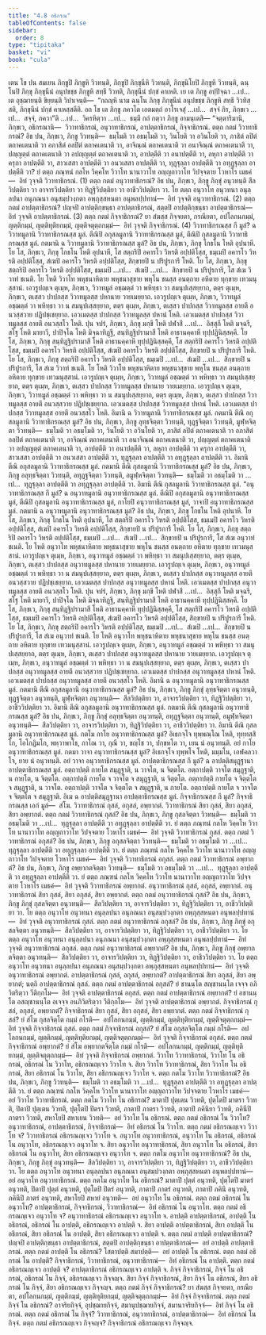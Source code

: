 ```yaml
---
title: "4.8 อธิกรณ"
tableOfContents: false
sidebar:
  order: 8
type: "tipitaka"
basket: "vi"
book: "cula"
---
```



<DynamicBreadcrumb />

<Division number="215" book="cula">

<Paragraph number="886" book="cula">
เตน โข ปน สมเยน ภิกฺขูปิ ภิกฺขูหิ วิวทนฺติ, ภิกฺขูปิ ภิกฺขุนีหิ วิวทนฺติ, ภิกฺขุนิโยปิ ภิกฺขูหิ วิวทนฺติ, ฉนฺโนปิ ภิกฺขุ ภิกฺขุนีนํ อนุปขชฺช ภิกฺขูหิ สทฺธึ วิวทติ, ภิกฺขุนีนํ ปกฺขํ คาเหติ. เย เต ภิกฺขู อปฺปิจฺฉา …เป…  เต อุชฺฌายนฺติ ขิยฺยนฺติ วิปาเจนฺติ—  “กถญฺหิ นาม ฉนฺโน ภิกฺขุ ภิกฺขุนีนํ อนุปขชฺช ภิกฺขูหิ สทฺธึ วิวทิสฺสติ, ภิกฺขุนีนํ ปกฺขํ คาเหสฺสตีติ. อถ โข เต ภิกฺขู ภควโต เอตมตฺถํ อาโรเจสุํ …เป…  สจฺจํ กิร, ภิกฺขเว …เป…  สจฺจํ, ภควา”ติ …เป…  วิครหิตฺวา …เป…  ธมฺมึ กถํ กตฺวา ภิกฺขู อามนฺเตสิ—
</Paragraph>

<Paragraph number="887" book="cula">
“จตฺตาริมานิ, ภิกฺขเว, อธิกรณานิ—  วิวาทาธิกรณํ, อนุวาทาธิกรณํ, อาปตฺตาธิกรณํ, กิจฺจาธิกรณํ.
</Paragraph>

<Paragraph number="888" book="cula">
ตตฺถ กตมํ วิวาทาธิกรณํ? อิธ ปน, ภิกฺขเว, ภิกฺขู วิวทนฺติ—  ธมฺโมติ วา อธมฺโมติ วา, วินโยติ วา อวินโยติ วา, ภาสิตํ ลปิตํ ตถาคเตนาติ วา อภาสิตํ อลปิตํ ตถาคเตนาติ วา, อาจิณฺณํ ตถาคเตนาติ วา อนาจิณฺณํ ตถาคเตนาติ วา, ปญฺญตฺตํ ตถาคเตนาติ วา อปญฺญตฺตํ ตถาคเตนาติ วา, อาปตฺตีติ วา อนาปตฺตีติ วา, ลหุกา อาปตฺตีติ วา ครุกา อาปตฺตีติ วา, สาวเสสา อาปตฺตีติ วา อนวเสสา อาปตฺตีติ วา, ทุฏฺฐุลฺลา อาปตฺตีติ วา อทุฏฺฐุลฺลา อาปตฺตีติ วา? ยํ ตตฺถ ภณฺฑนํ กลโห วิคฺคโห วิวาโท นานาวาโท อญฺญถาวาโท วิปจฺจตาย โวหาโร เมธคํ—  อิทํ วุจฺจติ วิวาทาธิกรณํ. (1)
</Paragraph>

<Paragraph number="889" book="cula">
ตตฺถ กตมํ อนุวาทาธิกรณํ? อิธ ปน, ภิกฺขเว, ภิกฺขู ภิกฺขุํ อนุวทนฺติ สีลวิปตฺติยา วา อาจารวิปตฺติยา วา ทิฏฺฐิวิปตฺติยา วา อาชีววิปตฺติยา วา. โย ตตฺถ อนุวาโท อนุวทนา อนุลฺลปนา อนุภณนา อนุสมฺปวงฺกตา อพฺภุสฺสหนตา อนุพลปฺปทานํ—  อิทํ วุจฺจติ อนุวาทาธิกรณํ. (2)
</Paragraph>

<Paragraph number="890" book="cula">
ตตฺถ กตมํ อาปตฺตาธิกรณํ? ปญฺจปิ อาปตฺติกฺขนฺธา อาปตฺตาธิกรณํ, สตฺตปิ อาปตฺติกฺขนฺธา อาปตฺตาธิกรณํ—  อิทํ วุจฺจติ อาปตฺตาธิกรณํ. (3)
</Paragraph>

<Paragraph number="891" book="cula">
ตตฺถ กตมํ กิจฺจาธิกรณํ? ยา สํฆสฺส กิจฺจยตา, กรณียตา, อปโลกนกมฺมํ, ญตฺติกมฺมํ, ญตฺติทุติยกมฺมํ, ญตฺติจตุตฺถกมฺมํ—  อิทํ วุจฺจติ กิจฺจาธิกรณํ. (4)
</Paragraph>

</Division>
<Division number="216" book="cula">

<Paragraph number="892" book="cula">
วิวาทาธิกรณสฺส กึ มูลํ? ฉ วิวาทมูลานิ วิวาทาธิกรณสฺส มูลํ. ตีณิปิ อกุสลมูลานิ วิวาทาธิกรณสฺส มูลํ, ตีณิปิ กุสลมูลานิ วิวาทาธิกรณสฺส มูลํ. กตมานิ ฉ วิวาทมูลานิ วิวาทาธิกรณสฺส มูลํ? อิธ ปน, ภิกฺขเว, ภิกฺขุ โกธโน โหติ อุปนาหี. โย โส, ภิกฺขเว, ภิกฺขุ โกธโน โหติ อุปนาหี, โส สตฺถริปิ อคารโว วิหรติ อปฺปติโสฺส, ธมฺเมปิ อคารโว วิหรติ อปฺปติโสฺส, สํเฆปิ อคารโว วิหรติ อปฺปติโสฺส, สิกฺขายปิ น ปริปูรการี โหติ. โย โส, ภิกฺขเว, ภิกฺขุ สตฺถริปิ อคารโว วิหรติ อปฺปติโสฺส, ธมฺเมปิ …เป…  สํเฆปิ …เป…  สิกฺขายปิ น ปริปูรการี, โส สํเฆ วิวาทํ ชเนติ. โย โหติ วิวาโท พหุชนาหิตาย พหุชนาสุขาย พหุโน ชนสฺส อนตฺถาย อหิตาย ทุกฺขาย เทวมนุสฺสานํ. เอวรูปญฺเจ ตุเมฺห, ภิกฺขเว, วิวาทมูลํ อชฺฌตฺตํ วา พหิทฺธา วา สมนุปเสฺสยฺยาถ, ตตฺร ตุเมฺห, ภิกฺขเว, ตเสฺสว ปาปกสฺส วิวาทมูลสฺส ปหานาย วายเมยฺยาถ. เอวรูปญฺเจ ตุเมฺห, ภิกฺขเว, วิวาทมูลํ อชฺฌตฺตํ วา พหิทฺธา วา น สมนุปเสฺสยฺยาถ, ตตฺร ตุเมฺห, ภิกฺขเว, ตเสฺสว ปาปกสฺส วิวาทมูลสฺส อายตึ อนวสฺสวาย ปฏิปชฺเชยฺยาถ. เอวเมตสฺส ปาปกสฺส วิวาทมูลสฺส ปหานํ โหติ. เอวเมตสฺส ปาปกสฺส วิวาทมูลสฺส อายตึ อนวสฺสโว โหติ.
</Paragraph>

<Paragraph number="893" book="cula">
ปุน จปรํ, ภิกฺขเว, ภิกฺขุ มกฺขี โหติ ปฬาสี …เป…  อิสฺสุกี โหติ มจฺฉรี, สโฐ โหติ มายาวี, ปาปิจฺโฉ โหติ มิจฺฉาทิฏฺฐี, สนฺทิฏฺฐิปรามาสี โหติ อาธานคฺคาหี ทุปฺปฏินิสฺสคฺคี. โย โส, ภิกฺขเว, ภิกฺขุ สนฺทิฏฺฐิปรามาสี โหติ อาธานคฺคาหี ทุปฺปฏินิสฺสคฺคี, โส สตฺถริปิ อคารโว วิหรติ อปฺปติโสฺส, ธมฺเมปิ อคารโว วิหรติ อปฺปติโสฺส, สํเฆปิ อคารโว วิหรติ อปฺปติโสฺส, สิกฺขายปิ น ปริปูรการี โหติ. โย โส, ภิกฺขเว, ภิกฺขุ สตฺถริปิ อคารโว วิหรติ อปฺปติโสฺส, ธมฺเมปิ …เป…  สํเฆปิ …เป…  สิกฺขายปิ น ปริปูรการี, โส สํเฆ วิวาทํ ชเนติ. โย โหติ วิวาโท พหุชนาหิตาย พหุชนาสุขาย พหุโน ชนสฺส อนตฺถาย อหิตาย ทุกฺขาย เทวมนุสฺสานํ. เอวรูปญฺเจ ตุเมฺห, ภิกฺขเว, วิวาทมูลํ อชฺฌตฺตํ วา พหิทฺธา วา สมนุปเสฺสยฺยาถ, ตตฺร ตุเมฺห, ภิกฺขเว, ตเสฺสว ปาปกสฺส วิวาทมูลสฺส ปหานาย วายเมยฺยาถ. เอวรูปญฺเจ ตุเมฺห, ภิกฺขเว, วิวาทมูลํ อชฺฌตฺตํ วา พหิทฺธา วา น สมนุปเสฺสยฺยาถ, ตตฺร ตุเมฺห, ภิกฺขเว, ตเสฺสว ปาปกสฺส วิวาทมูลสฺส อายตึ อนวสฺสวาย ปฏิปชฺเชยฺยาถ. เอวเมตสฺส ปาปกสฺส วิวาทมูลสฺส ปหานํ โหติ. เอวเมตสฺส ปาปกสฺส วิวาทมูลสฺส อายตึ อนวสฺสโว โหติ. อิมานิ ฉ วิวาทมูลานิ วิวาทาธิกรณสฺส มูลํ.
</Paragraph>

<Paragraph number="894" book="cula">
กตมานิ ตีณิ อกุสลมูลานิ วิวาทาธิกรณสฺส มูลํ? อิธ ปน, ภิกฺขเว, ภิกฺขู ลุทฺธจิตฺตา วิวทนฺติ, ทุฏฺฐจิตฺตา วิวทนฺติ, มูฬฺหจิตฺตา วิวทนฺติ—  ธมฺโมติ วา อธมฺโมติ วา, วินโยติ วา อวินโยติ วา, ภาสิตํ ลปิตํ ตถาคเตนาติ วา อภาสิตํ อลปิตํ ตถาคเตนาติ วา, อาจิณฺณํ ตถาคเตนาติ วา อนาจิณฺณํ ตถาคเตนาติ วา, ปญฺญตฺตํ ตถาคเตนาติ วา อปญฺญตฺตํ ตถาคเตนาติ วา, อาปตฺตีติ วา อนาปตฺตีติ วา, ลหุกา อาปตฺตีติ วา ครุกา อาปตฺตีติ วา, สาวเสสา อาปตฺตีติ วา อนวเสสา อาปตฺตีติ วา, ทุฏฺฐุลฺลา อาปตฺตีติ วา อทุฏฺฐุลฺลา อาปตฺตีติ วา. อิมานิ ตีณิ อกุสลมูลานิ วิวาทาธิกรณสฺส มูลํ.
</Paragraph>

<Paragraph number="895" book="cula">
กตมานิ ตีณิ กุสลมูลานิ วิวาทาธิกรณสฺส มูลํ? อิธ ปน, ภิกฺขเว, ภิกฺขู อลุทฺธจิตฺตา วิวทนฺติ, อทุฏฺฐจิตฺตา วิวทนฺติ, อมูฬฺหจิตฺตา วิวทนฺติ—  ธมฺโมติ วา อธมฺโมติ วา …เป…  ทุฏฺฐุลฺลา อาปตฺตีติ วา อทุฏฺฐุลฺลา อาปตฺตีติ วา. อิมานิ ตีณิ กุสลมูลานิ วิวาทาธิกรณสฺส มูลํ.
</Paragraph>

</Division>
<Division number="217" book="cula">

<Paragraph number="896" book="cula">
“อนุวาทาธิกรณสฺส กึ มูลํ? ฉ อนุวาทมูลานิ อนุวาทาธิกรณสฺส มูลํ. ตีณิปิ อกุสลมูลานิ อนุวาทาธิกรณสฺส มูลํ, ตีณิปิ กุสลมูลานิ อนุวาทาธิกรณสฺส มูลํ, กาโยปิ อนุวาทาธิกรณสฺส มูลํ, วาจาปิ อนุวาทาธิกรณสฺส มูลํ.
</Paragraph>

<Paragraph number="897" book="cula">
กตมานิ ฉ อนุวาทมูลานิ อนุวาทาธิกรณสฺส มูลํ? อิธ ปน, ภิกฺขเว, ภิกฺขุ โกธโน โหติ อุปนาหี. โย โส, ภิกฺขเว, ภิกฺขุ โกธโน โหติ อุปนาหี, โส สตฺถริปิ อคารโว วิหรติ อปฺปติโสฺส, ธมฺเมปิ อคารโว วิหรติ อปฺปติโสฺส, สํเฆปิ อคารโว วิหรติ อปฺปติโสฺส, สิกฺขายปิ น ปริปูรการี โหติ. โย โส, ภิกฺขเว, ภิกฺขุ สตฺถริปิ อคารโว วิหรติ อปฺปติโสฺส, ธมฺเมปิ …เป…  สํเฆปิ …เป…  สิกฺขายปิ น ปริปูรการี, โส สํเฆ อนุวาทํ ชเนติ. โย โหติ อนุวาโท พหุชนาหิตาย พหุชนาสุขาย พหุโน ชนสฺส อนตฺถาย อหิตาย ทุกฺขาย เทวมนุสฺสานํ. เอวรูปญฺเจ ตุเมฺห, ภิกฺขเว, อนุวาทมูลํ อชฺฌตฺตํ วา พหิทฺธา วา สมนุปเสฺสยฺยาถ, ตตฺร ตุเมฺห, ภิกฺขเว, ตเสฺสว ปาปกสฺส อนุวาทมูลสฺส ปหานาย วายเมยฺยาถ. เอวรูปญฺเจ ตุเมฺห, ภิกฺขเว, อนุวาทมูลํ อชฺฌตฺตํ วา พหิทฺธา วา น สมนุปเสฺสยฺยาถ, ตตฺร ตุเมฺห, ภิกฺขเว, ตเสฺสว ปาปกสฺส อนุวาทมูลสฺส อายตึ อนวสฺสวาย ปฏิปชฺเชยฺยาถ. เอวเมตสฺส ปาปกสฺส อนุวาทมูลสฺส ปหานํ โหติ. เอวเมตสฺส ปาปกสฺส อนุวาทมูลสฺส อายตึ อนวสฺสโว โหติ.
</Paragraph>

<Paragraph number="898" book="cula">
ปุน จปรํ, ภิกฺขเว, ภิกฺขุ มกฺขี โหติ ปฬาสี …เป…  อิสฺสุกี โหติ มจฺฉรี, สโฐ โหติ มายาวี, ปาปิจฺโฉ โหติ มิจฺฉาทิฏฺฐี, สนฺทิฏฺฐิปรามาสี โหติ อาธานคฺคาหี ทุปฺปฏินิสฺสคฺคี. โย โส, ภิกฺขเว, ภิกฺขุ สนฺทิฏฺฐิปรามาสี โหติ อาธานคฺคาหี ทุปฺปฏินิสฺสคฺคี, โส สตฺถริปิ อคารโว วิหรติ อปฺปติโสฺส, ธมฺเมปิ อคารโว วิหรติ อปฺปติโสฺส, สํเฆปิ อคารโว วิหรติ อปฺปติโสฺส, สิกฺขายปิ น ปริปูรการี โหติ. โย โส, ภิกฺขเว, ภิกฺขุ สตฺถริปิ อคารโว วิหรติ อปฺปติโสฺส, ธมฺเมปิ …เป…  สํเฆปิ …เป…  สิกฺขายปิ น ปริปูรการี, โส สํเฆ อนุวาทํ ชเนติ. โย โหติ อนุวาโท พหุชนาหิตาย พหุชนาสุขาย พหุโน ชนสฺส อนตฺถาย อหิตาย ทุกฺขาย เทวมนุสฺสานํ. เอวรูปญฺเจ ตุเมฺห, ภิกฺขเว, อนุวาทมูลํ อชฺฌตฺตํ วา พหิทฺธา วา สมนุปเสฺสยฺยาถ, ตตฺร ตุเมฺห, ภิกฺขเว, ตเสฺสว ปาปกสฺส อนุวาทมูลสฺส ปหานาย วายเมยฺยาถ. เอวรูปญฺเจ ตุเมฺห, ภิกฺขเว, อนุวาทมูลํ อชฺฌตฺตํ วา พหิทฺธา วา น สมนุปเสฺสยฺยาถ, ตตฺร ตุเมฺห, ภิกฺขเว, ตเสฺสว ปาปกสฺส อนุวาทมูลสฺส อายตึ อนวสฺสวาย ปฏิปชฺเชยฺยาถ. เอวเมตสฺส ปาปกสฺส อนุวาทมูลสฺส ปหานํ โหติ. เอวเมตสฺส ปาปกสฺส อนุวาทมูลสฺส อายตึ อนวสฺสโว โหติ. อิมานิ ฉ อนุวาทมูลานิ อนุวาทาธิกรณสฺส มูลํ.
</Paragraph>

<Paragraph number="899" book="cula">
กตมานิ ตีณิ อกุสลมูลานิ อนุวาทาธิกรณสฺส มูลํ? อิธ ปน, ภิกฺขเว, ภิกฺขู ภิกฺขุํ ลุทฺธจิตฺตา อนุวทนฺติ, ทุฏฺฐจิตฺตา อนุวทนฺติ, มูฬฺหจิตฺตา อนุวทนฺติ—  สีลวิปตฺติยา วา, อาจารวิปตฺติยา วา, ทิฏฺฐิวิปตฺติยา วา, อาชีววิปตฺติยา วา. อิมานิ ตีณิ อกุสลมูลานิ อนุวาทาธิกรณสฺส มูลํ.
</Paragraph>

<Paragraph number="900" book="cula">
กตมานิ ตีณิ กุสลมูลานิ อนุวาทาธิกรณสฺส มูลํ? อิธ ปน, ภิกฺขเว, ภิกฺขู ภิกฺขุํ อลุทฺธจิตฺตา อนุวทนฺติ, อทุฏฺฐจิตฺตา อนุวทนฺติ, อมูฬฺหจิตฺตา อนุวทนฺติ—  สีลวิปตฺติยา วา, อาจารวิปตฺติยา วา, ทิฏฺฐิวิปตฺติยา วา, อาชีววิปตฺติยา วา. อิมานิ ตีณิ กุสลมูลานิ อนุวาทาธิกรณสฺส มูลํ.
</Paragraph>

<Paragraph number="901" book="cula">
กตโม กาโย อนุวาทาธิกรณสฺส มูลํ? อิเธกจฺโจ ทุพฺพณฺโณ โหติ, ทุทฺทสฺสิโก, โอโกฏิมโก, พหฺวาพาโธ, กาโณ วา, กุณี วา, ขญฺโช วา, ปกฺขหโต วา, เยน นํ อนุวทนฺติ. อยํ กาโย อนุวาทาธิกรณสฺส มูลํ.
</Paragraph>

<Paragraph number="902" book="cula">
กตมา วาจา อนุวาทาธิกรณสฺส มูลํ? อิเธกจฺโจ ทุพฺพโจ โหติ, มมฺมโน, เอฬคลวาโจ, ยาย นํ อนุวทนฺติ. อยํ วาจา อนุวาทาธิกรณสฺส มูลํ.
</Paragraph>

</Division>
<Division number="218" book="cula">

<Paragraph number="903" book="cula">
อาปตฺตาธิกรณสฺส กึ มูลํ? ฉ อาปตฺติสมุฏฺฐานา อาปตฺตาธิกรณสฺส มูลํ. อตฺถาปตฺติ กายโต สมุฏฺฐาติ, น วาจโต, น จิตฺตโต. อตฺถาปตฺติ วาจโต สมุฏฺฐาติ, น กายโต, น จิตฺตโต. อตฺถาปตฺติ กายโต จ วาจโต จ สมุฏฺฐาติ, น จิตฺตโต. อตฺถาปตฺติ กายโต จ จิตฺตโต จ สมุฏฺฐาติ, น วาจโต. อตฺถาปตฺติ วาจโต จ จิตฺตโต จ สมุฏฺฐาติ, น กายโต. อตฺถาปตฺติ กายโต จ วาจโต จ จิตฺตโต จ สมุฏฺฐาติ. อิเม ฉ อาปตฺติสมุฏฺฐานา อาปตฺตาธิกรณสฺส มูลํ.
</Paragraph>

</Division>
<Division number="219" book="cula">

<Paragraph number="904" book="cula">
กิจฺจาธิกรณสฺส กึ มูลํ? กิจฺจาธิกรณสฺส เอกํ มูลํ—  สํโฆ.
</Paragraph>

</Division>
<Division number="220" book="cula">

<Paragraph number="905" book="cula">
วิวาทาธิกรณํ กุสลํ, อกุสลํ, อพฺยากตํ. วิวาทาธิกรณํ สิยา กุสลํ, สิยา อกุสลํ, สิยา อพฺยากตํ. ตตฺถ กตมํ วิวาทาธิกรณํ กุสลํ? อิธ ปน, ภิกฺขเว, ภิกฺขู กุสลจิตฺตา วิวทนฺติ—  ธมฺโมติ วา อธมฺโมติ วา …เป…  ทุฏฺฐุลฺลา อาปตฺตีติ วา อทุฏฺฐุลฺลา อาปตฺตีติ วา. ยํ ตตฺถ ภณฺฑนํ กลโห วิคฺคโห วิวาโท นานาวาโท อญฺญถาวาโท วิปจฺจตาย โวหาโร เมธคํ—  อิทํ วุจฺจติ วิวาทาธิกรณํ กุสลํ.
</Paragraph>

<Paragraph number="906" book="cula">
ตตฺถ กตมํ วิวาทาธิกรณํ อกุสลํ? อิธ ปน, ภิกฺขเว, ภิกฺขู อกุสลจิตฺตา วิวทนฺติ—  ธมฺโมติ วา อธมฺโมติ วา …เป…  ทุฏฺฐุลฺลา อาปตฺตีติ วา อทุฏฺฐุลฺลา อาปตฺตีติ วา. ยํ ตตฺถ ภณฺฑนํ กลโห วิคฺคโห วิวาโท นานาวาโท อญฺญถาวาโท วิปจฺจตาย โวหาโร เมธคํ—  อิทํ วุจฺจติ วิวาทาธิกรณํ อกุสลํ.
</Paragraph>

<Paragraph number="907" book="cula">
ตตฺถ กตมํ วิวาทาธิกรณํ อพฺยากตํ? อิธ ปน, ภิกฺขเว, ภิกฺขู อพฺยากตจิตฺตา วิวทนฺติ—  ธมฺโมติ วา อธมฺโมติ วา …เป…  ทุฏฺฐุลฺลา อาปตฺตีติ วา อทุฏฺฐุลฺลา อาปตฺตีติ วา. ยํ ตตฺถ ภณฺฑนํ กลโห วิคฺคโห วิวาโท นานาวาโท อญฺญถาวาโท วิปจฺจตาย โวหาโร เมธคํ—  อิทํ วุจฺจติ วิวาทาธิกรณํ อพฺยากตํ.
</Paragraph>

</Division>
<Division number="221" book="cula">

<Paragraph number="908" book="cula">
อนุวาทาธิกรณํ กุสลํ, อกุสลํ, อพฺยากตํ. อนุวาทาธิกรณํ สิยา กุสลํ, สิยา อกุสลํ, สิยา อพฺยากตํ. ตตฺถ กตมํ อนุวาทาธิกรณํ กุสลํ? อิธ ปน, ภิกฺขเว, ภิกฺขู ภิกฺขุํ กุสลจิตฺตา อนุวทนฺติ—  สีลวิปตฺติยา วา, อาจารวิปตฺติยา วา, ทิฏฺฐิวิปตฺติยา วา, อาชีววิปตฺติยา วา. โย ตตฺถ อนุวาโท อนุวทนา อนุลฺลปนา อนุภณนา อนุสมฺปวงฺกตา อพฺภุสฺสหนตา อนุพลปฺปทานํ—  อิทํ วุจฺจติ อนุวาทาธิกรณํ กุสลํ.
</Paragraph>

<Paragraph number="909" book="cula">
ตตฺถ กตมํ อนุวาทาธิกรณํ อกุสลํ? อิธ ปน, ภิกฺขเว, ภิกฺขู ภิกฺขุํ อกุสลจิตฺตา อนุวทนฺติ—  สีลวิปตฺติยา วา, อาจารวิปตฺติยา วา, ทิฏฺฐิวิปตฺติยา วา, อาชีววิปตฺติยา วา. โย ตตฺถ อนุวาโท อนุวทนา อนุลฺลปนา อนุภณนา อนุสมฺปวงฺกตา อพฺภุสฺสหนตา อนุพลปฺปทานํ—  อิทํ วุจฺจติ อนุวาทาธิกรณํ อกุสลํ.
</Paragraph>

<Paragraph number="910" book="cula">
ตตฺถ กตมํ อนุวาทาธิกรณํ อพฺยากตํ? อิธ ปน, ภิกฺขเว, ภิกฺขู ภิกฺขุํ อพฺยากตจิตฺตา อนุวทนฺติ—  สีลวิปตฺติยา วา, อาจารวิปตฺติยา วา, ทิฏฺฐิวิปตฺติยา วา, อาชีววิปตฺติยา วา. โย ตตฺถ อนุวาโท อนุวทนา อนุลฺลปนา อนุภณนา อนุสมฺปวงฺกตา อพฺภุสฺสหนตา อนุพลปฺปทานํ—  อิทํ วุจฺจติ อนุวาทาธิกรณํ อพฺยากตํ.
</Paragraph>

</Division>
<Division number="222" book="cula">

<Paragraph number="911" book="cula">
อาปตฺตาธิกรณํ กุสลํ, อกุสลํ, อพฺยากตํ? อาปตฺตาธิกรณํ สิยา อกุสลํ, สิยา อพฺยากตํ; นตฺถิ อาปตฺตาธิกรณํ กุสลํ. ตตฺถ กตมํ อาปตฺตาธิกรณํ อกุสลํ? ยํ ชานนฺโต สญฺชานนฺโต เจจฺจ อภิวิตริตฺวา วีติกฺกโม—  อิทํ วุจฺจติ อาปตฺตาธิกรณํ อกุสลํ.
</Paragraph>

<Paragraph number="912" book="cula">
ตตฺถ กตมํ อาปตฺตาธิกรณํ อพฺยากตํ? ยํ อชานนฺโต อสญฺชานนฺโต อเจจฺจ อนภิวิตริตฺวา วีติกฺกโม—  อิทํ วุจฺจติ อาปตฺตาธิกรณํ อพฺยากตํ.
</Paragraph>

</Division>
<Division number="223" book="cula">

<Paragraph number="913" book="cula">
กิจฺจาธิกรณํ กุสลํ, อกุสลํ, อพฺยากตํ? กิจฺจาธิกรณํ สิยา กุสลํ, สิยา อกุสลํ, สิยา อพฺยากตํ. ตตฺถ กตมํ กิจฺจาธิกรณํ กุสลํ? ยํ สํโฆ กุสลจิตฺโต กมฺมํ กโรติ—  อปโลกนกมฺมํ, ญตฺติกมฺมํ, ญตฺติทุติยกมฺมํ, ญตฺติจตุตฺถกมฺมํ—  อิทํ วุจฺจติ กิจฺจาธิกรณํ กุสลํ.
</Paragraph>

<Paragraph number="914" book="cula">
ตตฺถ กตมํ กิจฺจาธิกรณํ อกุสลํ? ยํ สํโฆ อกุสลจิตฺโต กมฺมํ กโรติ—  อปโลกนกมฺมํ, ญตฺติกมฺมํ, ญตฺติทุติยกมฺมํ, ญตฺติจตุตฺถกมฺมํ—  อิทํ วุจฺจติ กิจฺจาธิกรณํ อกุสลํ.
</Paragraph>

<Paragraph number="915" book="cula">
ตตฺถ กตมํ กิจฺจาธิกรณํ อพฺยากตํ? ยํ สํโฆ อพฺยากตจิตฺโต กมฺมํ กโรติ—  อปโลกนกมฺมํ, ญตฺติกมฺมํ, ญตฺติทุติยกมฺมํ, ญตฺติจตุตฺถกมฺมํ—  อิทํ วุจฺจติ กิจฺจาธิกรณํ อพฺยากตํ.
</Paragraph>

</Division>
<Division number="224" book="cula">

<Paragraph number="916" book="cula">
วิวาโท วิวาทาธิกรณํ, วิวาโท โน อธิกรณํ, อธิกรณํ โน วิวาโท, อธิกรณญฺเจว วิวาโท จ. สิยา วิวาโท วิวาทาธิกรณํ, สิยา วิวาโท โน อธิกรณํ, สิยา อธิกรณํ โน วิวาโท, สิยา อธิกรณญฺเจว วิวาโท จ.
</Paragraph>

<Paragraph number="917" book="cula">
ตตฺถ กตโม วิวาโท วิวาทาธิกรณํ? อิธ ปน, ภิกฺขเว, ภิกฺขู วิวทนฺติ—  ธมฺโมติ วา อธมฺโมติ วา …เป…  ทุฏฺฐุลฺลา อาปตฺตีติ วา อทุฏฺฐุลฺลา อาปตฺตีติ วา. ยํ ตตฺถ ภณฺฑนํ กลโห วิคฺคโห วิวาโท นานาวาโท อญฺญถาวาโท วิปจฺจตาย โวหาโร เมธคํ—  อยํ วิวาโท วิวาทาธิกรณํ.
</Paragraph>

<Paragraph number="918" book="cula">
ตตฺถ กตโม วิวาโท โน อธิกรณํ? มาตาปิ ปุตฺเตน วิวทติ, ปุตฺโตปิ มาตรา วิวทติ, ปิตาปิ ปุตฺเตน วิวทติ, ปุตฺโตปิ ปิตรา วิวทติ, ภาตาปิ ภาตรา วิวทติ, ภาตาปิ ภคินิยา วิวทติ, ภคินีปิ ภาตรา วิวทติ, สหาโยปิ สหาเยน วิวทติ—  อยํ วิวาโท โน อธิกรณํ.
</Paragraph>

<Paragraph number="919" book="cula">
ตตฺถ กตมํ อธิกรณํ โน วิวาโท? อนุวาทาธิกรณํ, อาปตฺตาธิกรณํ, กิจฺจาธิกรณํ—  อิทํ อธิกรณํ โน วิวาโท.
</Paragraph>

<Paragraph number="920" book="cula">
ตตฺถ กตมํ อธิกรณญฺเจว วิวาโท จ? วิวาทาธิกรณํ อธิกรณญฺเจว วิวาโท จ.
</Paragraph>

</Division>
<Division number="225" book="cula">

<Paragraph number="921" book="cula">
อนุวาโท อนุวาทาธิกรณํ, อนุวาโท โน อธิกรณํ, อธิกรณํ โน อนุวาโท, อธิกรณญฺเจว อนุวาโท จ. สิยา อนุวาโท อนุวาทาธิกรณํ, สิยา อนุวาโท โน อธิกรณํ, สิยา อธิกรณํ โน อนุวาโท, สิยา อธิกรณญฺเจว อนุวาโท จ.
</Paragraph>

<Paragraph number="922" book="cula">
ตตฺถ กตโม อนุวาโท อนุวาทาธิกรณํ? อิธ ปน, ภิกฺขเว, ภิกฺขู ภิกฺขุํ อนุวทนฺติ—  สีลวิปตฺติยา วา, อาจารวิปตฺติยา วา, ทิฏฺฐิวิปตฺติยา วา, อาชีววิปตฺติยา วา. โย ตตฺถ อนุวาโท อนุวทนา อนุลฺลปนา อนุภณนา อนุสมฺปวงฺกตา อพฺภุสฺสหนตา อนุพลปฺปทานํ—  อยํ อนุวาโท อนุวาทาธิกรณํ.
</Paragraph>

<Paragraph number="923" book="cula">
ตตฺถ กตโม อนุวาโท โน อธิกรณํ? มาตาปิ ปุตฺตํ อนุวทติ, ปุตฺโตปิ มาตรํ อนุวทติ, ปิตาปิ ปุตฺตํ อนุวทติ, ปุตฺโตปิ ปิตรํ อนุวทติ, ภาตาปิ ภาตรํ อนุวทติ, ภาตาปิ ภคินึ อนุวทติ, ภคินีปิ ภาตรํ อนุวทติ, สหาโยปิ สหายํ อนุวทติ—  อยํ อนุวาโท โน อธิกรณํ.
</Paragraph>

<Paragraph number="924" book="cula">
ตตฺถ กตมํ อธิกรณํ โน อนุวาโท? อาปตฺตาธิกรณํ, กิจฺจาธิกรณํ, วิวาทาธิกรณํ—  อิทํ อธิกรณํ โน อนุวาโท.
</Paragraph>

<Paragraph number="925" book="cula">
ตตฺถ กตมํ อธิกรณญฺเจว อนุวาโท จ? อนุวาทาธิกรณํ อธิกรณญฺเจว อนุวาโท จ.
</Paragraph>

</Division>
<Division number="226" book="cula">

<Paragraph number="926" book="cula">
อาปตฺติ อาปตฺตาธิกรณํ, อาปตฺติ โน อธิกรณํ, อธิกรณํ โน อาปตฺติ, อธิกรณญฺเจว อาปตฺติ จ. สิยา อาปตฺติ อาปตฺตาธิกรณํ, สิยา อาปตฺติ โน อธิกรณํ, สิยา อธิกรณํ โน อาปตฺติ, สิยา อธิกรณญฺเจว อาปตฺติ จ.
</Paragraph>

<Paragraph number="927" book="cula">
ตตฺถ กตมํ อาปตฺติ อาปตฺตาธิกรณํ? ปญฺจปิ อาปตฺติกฺขนฺธา อาปตฺตาธิกรณํ, สตฺตปิ อาปตฺติกฺขนฺธา อาปตฺตาธิกรณํ—  อยํ อาปตฺติ อาปตฺตาธิกรณํ.
</Paragraph>

<Paragraph number="928" book="cula">
ตตฺถ กตมํ อาปตฺติ โน อธิกรณํ? โสตาปตฺติ สมาปตฺติ—  อยํ อาปตฺติ โน อธิกรณํ.
</Paragraph>

<Paragraph number="929" book="cula">
ตตฺถ กตมํ อธิกรณํ โน อาปตฺติ? กิจฺจาธิกรณํ, วิวาทาธิกรณํ, อนุวาทาธิกรณํ—  อิทํ อธิกรณํ โน อาปตฺติ.
</Paragraph>

<Paragraph number="930" book="cula">
ตตฺถ กตมํ อธิกรณญฺเจว อาปตฺติ จ? อาปตฺตาธิกรณํ อธิกรณญฺเจว อาปตฺติ จ.
</Paragraph>

</Division>
<Division number="227" book="cula">

<Paragraph number="931" book="cula">
กิจฺจํ กิจฺจาธิกรณํ, กิจฺจํ โน อธิกรณํ, อธิกรณํ โน กิจฺจํ, อธิกรณญฺเจว กิจฺจญฺจ. สิยา กิจฺจํ กิจฺจาธิกรณํ, สิยา กิจฺจํ โน อธิกรณํ, สิยา อธิกรณํ โน กิจฺจํ, สิยา อธิกรณญฺเจว กิจฺจญฺจ.
</Paragraph>

<Paragraph number="932" book="cula">
ตตฺถ กตมํ กิจฺจํ กิจฺจาธิกรณํ? ยา สํฆสฺส กิจฺจยตา, กรณียตา, อปโลกนกมฺมํ, ญตฺติกมฺมํ, ญตฺติทุติยกมฺมํ, ญตฺติจตุตฺถกมฺมํ—  อิทํ กิจฺจํ กิจฺจาธิกรณํ.
</Paragraph>

<Paragraph number="933" book="cula">
ตตฺถ กตมํ กิจฺจํ โน อธิกรณํ? อาจริยกิจฺจํ, อุปชฺฌายกิจฺจํ, สมานุปชฺฌายกิจฺจํ, สมานาจริยกิจฺจํ—  อิทํ กิจฺจํ โน อธิกรณํ.
</Paragraph>

<Paragraph number="934" book="cula">
ตตฺถ กตมํ อธิกรณํ โน กิจฺจํ? วิวาทาธิกรณํ, อนุวาทาธิกรณํ, อาปตฺตาธิกรณํ—  อิทํ อธิกรณํ โน กิจฺจํ.
</Paragraph>

<Paragraph number="935" book="cula">
ตตฺถ กตมํ อธิกรณญฺเจว กิจฺจญฺจ? กิจฺจาธิกรณํ อธิกรณญฺเจว กิจฺจญฺจ.
</Paragraph>
</Division>